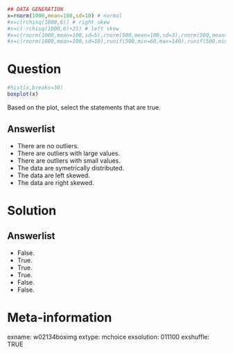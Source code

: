 ```r
## DATA GENERATION
x=rnorm(1000,mean=100,sd=10) # normal
#x=c(rchisq(1000,6)) # right skew
#x=c(-rchisq(1000,6)+25) # left skew
#x=c(rnorm(1000,mean=100,sd=5),rnorm(500,mean=100,sd=3),rnorm(500,mean=100, sd=1)) # leptokurtic
#x=c(rnorm(1000,mean=100,sd=10),runif(500,min=60,max=140),runif(500,min=70, max=130)) #platykurtic
```


Question
========
```r

#hist(x,breaks=30)
boxplot(x)
```

Based on the plot, select the statements that are true.

Answerlist
----------
* There are no outliers.
* There are outliers with large values.
* There are outliers with small values.
* The data are symetrically distributed.
* The data are left skewed.
* The data are right skewed.


Solution
========

Answerlist
----------
* False.
* True.
* True.
* True.
* False.
* False.


Meta-information
================
exname: w02134boximg
extype: mchoice
exsolution: 011100
exshuffle: TRUE